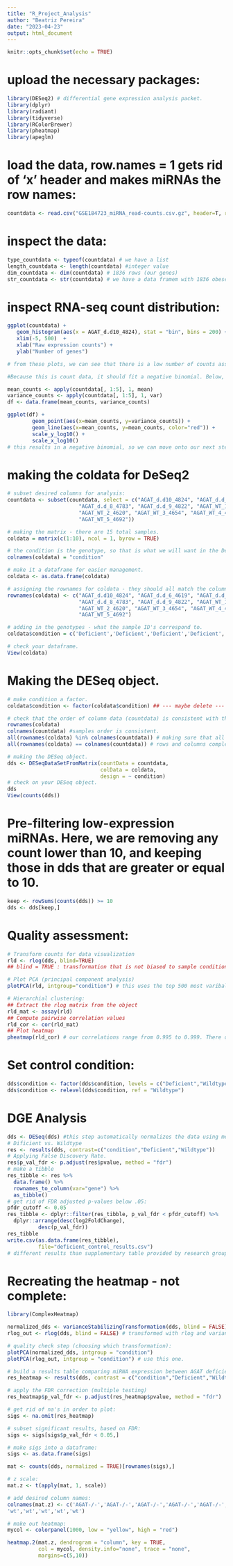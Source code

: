 ```yaml
---
title: "R_Project_Analysis"
author: "Beatriz Pereira"
date: "2023-04-23"
output: html_document
---
```


```r
knitr::opts_chunk$set(echo = TRUE)
```

# upload the necessary packages: 
```r
library(DESeq2) # differential gene expression analysis packet. 
library(dplyr) 
library(radiant)
library(tidyverse)
library(RColorBrewer)
library(pheatmap)
library(apeglm)
```

# load the data, row.names = 1 gets rid of 'x' header and makes miRNAs the row names: 
```r
countdata <- read.csv("GSE184723_miRNA_read-counts.csv.gz", header=T, row.names = 1)
```

# inspect the data: 
```r
type_countdata <- typeof(countdata) # we have a list
length_countdata <- length(countdata) #integer value
dim_countdata <- dim(countdata) # 1836 rows (our genes)
str_countdata <- str(countdata) # we have a data framem with 1836 obeservations and 16 variables. The gene names are characters, and the count data itself are integers. We have several biological replicates. 
```

# inspect RNA-seq count distribution: 
```r
ggplot(countdata) +
   geom_histogram(aes(x = AGAT_d.d10_4824), stat = "bin", bins = 200) + 
   xlim(-5, 500)  +
   xlab("Raw expression counts") +
   ylab("Number of genes")

# from these plots, we can see that there is a low number of counts associated with a large proportion genes, since there are so many genes with 0 expression. 

#Because this is count data, it should fit a negative binomial. Below, we are plotting the mean versus the variance of the data, for the AGAT deficient mice biological replicates [1-5]. 

mean_counts <- apply(countdata[, 1:5], 1, mean)
variance_counts <- apply(countdata[, 1:5], 1, var)
df <- data.frame(mean_counts, variance_counts)

ggplot(df) +
        geom_point(aes(x=mean_counts, y=variance_counts)) + 
        geom_line(aes(x=mean_counts, y=mean_counts, color="red")) +
        scale_y_log10() +
        scale_x_log10()
# this results in a negative binomial, so we can move onto our next steps. 
```

# making the coldata for DeSeq2
```r
# subset desired columns for analysis: 
countdata <- subset(countdata, select = c("AGAT_d.d10_4824", "AGAT_d.d_6_4619", "AGAT_d.d_7_4752",
                       "AGAT_d.d_8_4783", "AGAT_d.d_9_4822", "AGAT_WT_1_4617",
                       "AGAT_WT_2_4620", "AGAT_WT_3_4654", "AGAT_WT_4_4679",
                       "AGAT_WT_5_4692"))

# making the matrix - there are 15 total samples. 
coldata = matrix(c(1:10), ncol = 1, byrow = TRUE) 

# the condition is the genotype, so that is what we will want in the DeSeq object.
colnames(coldata) = "condition"

# make it a dataframe for easier management. 
coldata <- as.data.frame(coldata)

# assigning the rownames for coldata - they should all match the column names in countdata. 
rownames(coldata) <- c("AGAT_d.d10_4824", "AGAT_d.d_6_4619", "AGAT_d.d_7_4752",
                       "AGAT_d.d_8_4783", "AGAT_d.d_9_4822", "AGAT_WT_1_4617",
                       "AGAT_WT_2_4620", "AGAT_WT_3_4654", "AGAT_WT_4_4679",
                       "AGAT_WT_5_4692")

# adding in the genotypes - what the sample ID's correspond to.
coldata$condition = c('Deficient','Deficient','Deficient','Deficient','Deficient','Wildtype','Wildtype','Wildtype','Wildtype','Wildtype')

# check your dataframe. 
View(coldata)
```

# Making the DESeq object. 
```r
# make condition a factor. 
coldata$condition <- factor(coldata$condition) ## --- maybe delete --- 

# check that the order of column data (countdata) is consistent with the order of row data (coldata). DeSeq2 will not match these up for you and the analysis will be incorrect. 
rownames(coldata)
colnames(countdata) #samples order is consistent. 
all(rownames(coldata) %in% colnames(countdata)) # making sure that all samples in coldata are in countdata and vise versa. 
all(rownames(coldata) == colnames(countdata)) # rows and columns completely match. 

# making the DESeq object. 
dds <- DESeqDataSetFromMatrix(countData = countdata,
                              colData = coldata,
                              design = ~ condition)
# check on your DESeq object. 
dds
View(counts(dds))
```

# Pre-filtering low-expression miRNAs. Here, we are removing any count lower than 10, and keeping those in dds that are greater or equal to 10. 
```r
keep <- rowSums(counts(dds)) >= 10 
dds <- dds[keep,]
```

# Quality assessment: 
```r
# Transform counts for data visualization
rld <- rlog(dds, blind=TRUE) 
## blind = TRUE : transformation that is not biased to sample condition. rlog : returns a DESeqTransform object. 

# Plot PCA (principal component analysis)
plotPCA(rld, intgroup="condition") # this uses the top 500 most varibale genes. Biological samples should have similarities in clusters. 

# Hierarchial clustering: 
## Extract the rlog matrix from the object
rld_mat <- assay(rld)
## Compute pairwise correlation values
rld_cor <- cor(rld_mat)
## Plot heatmap
pheatmap(rld_cor) # our correlations range from 0.995 to 0.999. There don't seem to be extreme outliers. 
```

# Set control condition: 
```r
dds$condition <- factor(dds$condition, levels = c("Deficient","Wildtype"))
dds$condition <- relevel(dds$condition, ref = "Wildtype")
```

# DGE Analysis
```r
dds <- DESeq(dds) #this step automatically normalizes the data using median of ratios. 
# Dificient vs. Wildtype
res <- results(dds, contrast=c("condition","Deficient","Wildtype"))
# Applying False Discovery Rate. 
res$p_val_fdr <- p.adjust(res$pvalue, method = "fdr")
# make a tibble
res_tibble <- res %>%
  data.frame() %>%
  rownames_to_column(var="gene") %>% 
  as_tibble()
# get rid of FDR adjusted p-values below .05: 
pfdr_cutoff <- 0.05
res_tibble <- dplyr::filter(res_tibble, p_val_fdr < pfdr_cutoff) %>%
  dplyr::arrange(desc(log2FoldChange), 
          desc(p_val_fdr))
res_tibble
write.csv(as.data.frame(res_tibble), 
          file="deficient_control_results.csv")
# different results than supplementary table provided by research group. 
```

# Recreating the heatmap - not complete:
```r
library(ComplexHeatmap)

normalized_dds <- varianceStabilizingTransformation(dds, blind = FALSE)
rlog_out <- rlog(dds, blind = FALSE) # transformed with rlog and varianceStabilizingTransformation - rlog looked a little better. 

# quality check step (choosing which transformation): 
plotPCA(normalized_dds, intgroup = "condition")
plotPCA(rlog_out, intgroup = "condition") # use this one. 

# build a results table comparing miRNA expression between AGAT deficient and wildtype conditions: 
res_heatmap <- results(dds, contrast = c("condition","Deficient","Wildtype"))

# apply the FDR correction (multiple testing)
res_heatmap$p_val_fdr <- p.adjust(res_heatmap$pvalue, method = "fdr")

# get rid of na's in order to plot: 
sigs <- na.omit(res_heatmap)

# subset significant results, based on FDR: 
sigs <- sigs[sigs$p_val_fdr < 0.05,]

# make sigs into a dataframe: 
sigs <- as.data.frame(sigs)

mat <- counts(dds, normalized = TRUE)[rownames(sigs),]

# z scale: 
mat.z <- t(apply(mat, 1, scale))

# add desired column names: 
colnames(mat.z) <- c('AGAT-/-','AGAT-/-','AGAT-/-','AGAT-/-','AGAT-/-',
'wt','wt','wt','wt','wt')

# make out heatmap: 
mycol <- colorpanel(1000, low = "yellow", high = "red")

heatmap.2(mat.z, dendrogram = "column", key = TRUE,
          col = mycol, density.info="none", trace = "none",
          margins=c(5,10))
```


